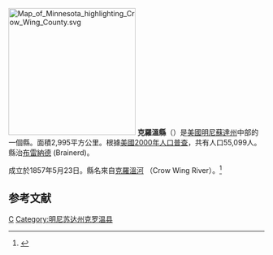 {{noteTA
|T=zh-hans:克罗温县 (明尼苏达州);zh-hk:克羅溫縣 (明尼蘇達州);zh-tw:克羅溫郡 (明尼蘇達州);
}}

[[File:Map_of_Minnesota_highlighting_Crow_Wing_County.svg|250px]]
'''克羅溫縣'''（{{lang-en|Crow Wing County}}）是[[美國|美國]][[明尼蘇達州|明尼蘇達州]]中部的一個縣。面積2,995平方公里。根據[[美國2000年人口普查|美國2000年人口普查]]，共有人口55,099人。縣治[[布雷納德_(明尼蘇達州)|布雷納德]] (Brainerd)。

成立於1857年5月23日。縣名來自[[克羅溫河|克羅溫河]] （Crow Wing River）。<ref>{{Cite web |url=http://www.house.leg.state.mn.us/hinfo/govseries/No32.htm |title=存档副本 |access-date=2007-03-15 |archive-url=https://web.archive.org/web/20120205045947/http://www.house.leg.state.mn.us/hinfo/govseries/No32.htm |archive-date=2012-02-05 |dead-url=yes }}</ref>

== 参考文献 ==
<div class="references-small">
<references />
</div>
{{克罗温县 (明尼苏达州)}}

[[Category:明尼苏达州行政区划|C]]
[[Category:明尼苏达州克罗温县|Category:明尼苏达州克罗温县]]